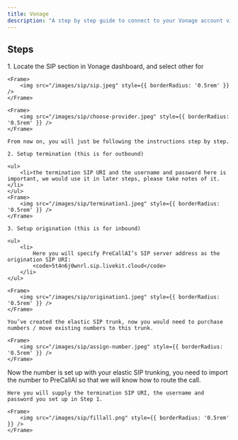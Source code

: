 ```yaml
---
title: Vonage
description: "A step by step guide to connect to your Vonage account via SIP trunking"
---
```


## Steps


<Steps>
  <Step title="Create Elastic SIP Trunking">
    1. Locate the SIP section in Vonage dashboard, and select other for

    <Frame>
        <img src="/images/sip/sip.jpeg" style={{ borderRadius: '0.5rem' }} />
    </Frame>

    <Frame>
        <img src="/images/sip/choose-provider.jpeg" style={{ borderRadius: '0.5rem' }} />
    </Frame>

    From now on, you will just be following the instructions step by step.

    2. Setup termination (this is for outbound)

    <ul>
        <li>the termination SIP URI and the username and password here is important, we would use it in later steps, please take notes of it.</li>
    </ul>
    <Frame>
        <img src="/images/sip/termination1.jpeg" style={{ borderRadius: '0.5rem' }} />
    </Frame>

    3. Setup origination (this is for inbound)
    
    <ul>
        <li>
            Here you will specify PreCallAI’s SIP server address as the origination SIP URI:
            <code>5t4n6j0wnrl.sip.livekit.cloud</code>
        </li>
    </ul>

    <Frame>
        <img src="/images/sip/origination1.jpeg" style={{ borderRadius: '0.5rem' }} />
    </Frame>
     
  </Step>
  <Step title="Move numbers to Elastic SIP Trunking">

    You’ve created the elastic SIP trunk, now you would need to purchase numbers / move existing numbers to this trunk.

    <Frame>
        <img src="/images/sip/assign-number.jpeg" style={{ borderRadius: '0.5rem' }} />
    </Frame>
  </Step>
  <Step title="Import numbers to PreCallAI">
    Now the number is set up with your elastic SIP trunking, you need to import the number to PreCallAI so that we will know how to route the call.

    Here you will supply the termination SIP URI, the username and password you set up in Step 1.

    <Frame>
        <img src="/images/sip/fillall.png" style={{ borderRadius: '0.5rem' }} />
    </Frame>
  </Step>
</Steps>